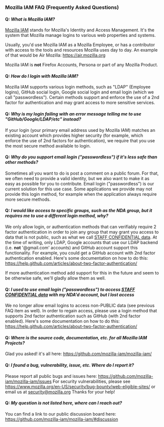 === Mozilla IAM FAQ (Frequently Asked Questions) ===

==== '''Q''': ''What is Mozilla IAM?'' ====

[https://github.com/mozilla-iam/mozilla-iam Mozilla IAM] stands for Mozilla's Identity and Access Management. It's the
system that Mozilla manage logins to various web properties and systems.

Usually, you'd use Mozilla IAM as a Mozilla Employee, or has a contributor with access to the tools and resources Mozilla uses day to day.
An example of that would be Air Mozilla: https://air.mozilla.org

Mozilla IAM is '''not''' Firefox Accounts, Persona or part of any Mozilla Product.

==== '''Q''': ''How do I login with Mozilla IAM?'' ====

Mozilla IAM supports various login methods, such as "LDAP" (Employee logins), GitHub social login, Google social login and email login (which we call "passwordless").
Certain methods support and enforce the use of a 2nd factor for authentication and may grant access to more sensitive services.

==== '''Q''': ''Why is my login failing with an error message telling me to use "GitHub/Google/LDAP/etc" instead?'' ====

If your login (your primary email address used by Mozilla IAM) matches an existing account which provides higher security (for example, which enforce the use of 2nd factors for authentication), we require that you use the most secure method available to login.

==== '''Q''': ''Why do you support email login ("passwordless") if it's less safe than other methods?'' ====

Sometimes all you want to do is post a comment on a public forum. For that, we often need to provide a valid identity, but we also want to make it as easy as possible for you to contribute.
Email login ("passwordless") is our current solution for this use case. Some applications we provide may not provide this login method, for example when the application always require more secure methods.

==== '''Q''': ''I would like access to specific groups, such as the NDA group, but it requires me to use a different login method, why?'' ====

We only allow login, or authentication methods that can verifiably require 2 factor authentication in order to join any group that may grant you access to data that is not public, such as what we call [https://wiki.mozilla.org/Security/Data_Classification STAFF CONFIDENTIAL data].
At the time of writing, only LDAP, Google accounts that use our LDAP backend (i.e. '''not''' '@gmail.com' accounts) and GitHub account support this functionality.
For example, you could get a GitHub account with 2nd factor authentication enabled. Here's some documentation on how to do this: https://help.github.com/articles/about-two-factor-authentication/

If more authentication method add support for this in the future and seem to be otherwise safe, we'll gladly allow them as well.

==== '''Q''': ''I used to use email login ("passwordless") to access [https://wiki.mozilla.org/Security/Data_Classification STAFF CONFIDENTIAL data] with my NDA'd account, but I lost access'' ====

We no longer allow email logins to access non-PUBLIC data (see previous FAQ item as well).
In order to regain access, please use a login method that supports 2nd factor authentication such as GitHub (with 2nd factor enabled). Here's some documentation on how to do this: https://help.github.com/articles/about-two-factor-authentication/

==== '''Q''': ''Where is the source code, documentation, etc. for all Mozilla IAM Projects?'' ====

Glad you asked! it's all here: https://github.com/mozilla-iam/mozilla-iam/

==== '''Q''': ''I found a bug, vulnerability, issue, etc. Where do I report it?'' ====

Please report all public bugs and issues here: https://github.com/mozilla-iam/mozilla-iam/issues
For security vulnerabilities, please see https://www.mozilla.org/en-US/security/bug-bounty/web-eligible-sites/ or email us at [mailto:security@mozilla.org security@mozilla.org]
Thanks for your help!

==== '''Q''': ''My question is not listed here, where can I reach out?'' ====

You can find a link to our public discussion board here: https://github.com/mozilla-iam/mozilla-iam/#discussion
